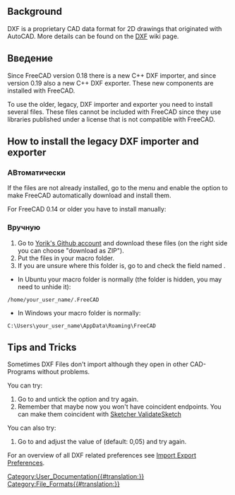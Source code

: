 <languages/>
{{TOCright}}

== Background ==

DXF is a proprietary CAD data format for 2D drawings that originated with AutoCAD. More details can be found on the [[DXF|DXF]] wiki page. 

<span id="Introduction"></span>
== Введение ==

Since FreeCAD version 0.18 there is a new C++ DXF importer, and since version 0.19 also a new C++ DXF exporter. These new components are installed with FreeCAD.

To use the older, legacy, DXF importer and exporter you need to install several files. These files cannot be included with FreeCAD since they use libraries published under a license that is not compatible with FreeCAD.

== How to install the legacy DXF importer and exporter ==

<span id="Automatically"></span>
=== АВтоматически ===

If the files are not already installed, go to the menu {{MenuCommand|Edit → Preferences → Import-Export → DXF}} and enable the option {{MenuCommand|Allow FreeCAD to automatically download and update the DXF libraries}} to make FreeCAD automatically download and install them.

For FreeCAD 0.14 or older you have to install manually:

<span id="Manually"></span>
=== Вручную ===

# Go to [https://github.com/yorikvanhavre/Draft-dxf-importer Yorik's Github account] and download these files (on the right side you can choose "download as ZIP").
# Put the files in your macro folder.
# If you are unsure where this folder is, go to {{MenuCommand|Edit → Preferences → Python → Macro}} and check the field named {{MenuCommand|Macro Path}}.
* In Ubuntu your macro folder is normally (the folder is hidden, you may need to unhide it):
 /home/your_user_name/.FreeCAD 
* In Windows your macro folder is normally: 
 C:\Users\your_user_name\AppData\Roaming\FreeCAD

== Tips and Tricks ==

Sometimes DXF Files don't import although they open in other CAD-Programs without problems.

You can try:
# Go to {{MenuCommand|Edit → Preferences → Import-Export → DXF}} and untick the option {{MenuCommand|Join geometry}} and try again.
# Remember that maybe now you won't have coincident endpoints. You can make them coincident with [[Sketcher_ValidateSketch|Sketcher ValidateSketch]]

You can also try:
# Go to {{MenuCommand|Edit → Preferences → Draft → General settings}} and adjust the value of {{MenuCommand|Tolerance}} (default: 0,05) and try again.

For an overview of all DXF related preferences see [[Import_Export_Preferences#DXF|Import Export Preferences]].


[[Category:User_Documentation{{#translation:}}]]
[[Category:File_Formats{{#translation:}}]]